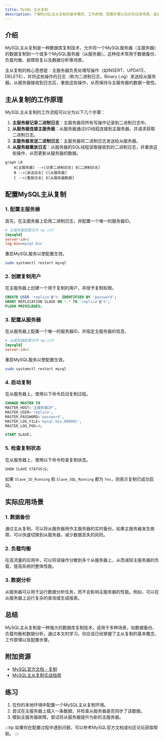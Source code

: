 ```yaml
---
title: MySQL 主从复制
description: 了解MySQL主从复制的基本概念、工作原理、配置步骤以及实际应用场景。适合初学者掌握数据库复制技术。
---
```


## 介绍

MySQL主从复制是一种数据库复制技术，允许将一个MySQL服务器（主服务器）的数据复制到一个或多个MySQL服务器（从服务器）。这种技术常用于数据备份、负载均衡、故障恢复以及数据分析等场景。

主从复制的核心思想是：主服务器负责处理写操作（如INSERT、UPDATE、DELETE），并将这些操作的日志（称为二进制日志，Binary Log）发送给从服务器。从服务器接收到日志后，重放这些操作，从而保持与主服务器的数据一致性。

## 主从复制的工作原理

MySQL主从复制的工作流程可以分为以下几个步骤：

1. **主服务器记录二进制日志**：主服务器将所有写操作记录到二进制日志中。
2. **从服务器连接主服务器**：从服务器通过I/O线程连接到主服务器，并请求获取二进制日志。
3. **主服务器发送二进制日志**：主服务器将二进制日志发送给从服务器。
4. **从服务器重放日志**：从服务器的SQL线程读取接收到的二进制日志，并重放这些操作，从而更新从服务器的数据。

```mermaid
graph LR
    A[主服务器] -->|记录二进制日志| B[二进制日志]
    B -->|发送日志| C[从服务器]
    C -->|重放日志| D[从服务器数据]
```

## 配置MySQL主从复制

### 1. 配置主服务器

首先，在主服务器上启用二进制日志，并配置一个唯一的服务器ID。

```ini
# 主服务器配置文件 my.cnf
[mysqld]
server-id=1
log-bin=mysql-bin
```

重启MySQL服务以使配置生效。

```bash
sudo systemctl restart mysql
```

### 2. 创建复制用户

在主服务器上创建一个用于复制的用户，并授予复制权限。

```sql
CREATE USER 'replica'@'%' IDENTIFIED BY 'password';
GRANT REPLICATION SLAVE ON *.* TO 'replica'@'%';
FLUSH PRIVILEGES;
```

### 3. 配置从服务器

在从服务器上配置一个唯一的服务器ID，并指定主服务器的信息。

```ini
# 从服务器配置文件 my.cnf
[mysqld]
server-id=2
```

重启MySQL服务以使配置生效。

```bash
sudo systemctl restart mysql
```

### 4. 启动复制

在从服务器上，使用以下命令启动复制过程。

```sql
CHANGE MASTER TO
MASTER_HOST='主服务器IP',
MASTER_USER='replica',
MASTER_PASSWORD='password',
MASTER_LOG_FILE='mysql-bin.000001',
MASTER_LOG_POS=4;

START SLAVE;
```

### 5. 检查复制状态

在从服务器上，使用以下命令检查复制状态。

```sql
SHOW SLAVE STATUS\G;
```

如果 `Slave_IO_Running` 和 `Slave_SQL_Running` 都为 `Yes`，则表示复制已成功启动。

## 实际应用场景

### 1. 数据备份

通过主从复制，可以将从服务器用作主服务器的实时备份。如果主服务器发生故障，可以快速切换到从服务器，减少数据丢失的风险。

### 2. 负载均衡

在高流量的应用中，可以将读操作分散到多个从服务器上，从而减轻主服务器的负载，提高系统的整体性能。

### 3. 数据分析

从服务器可以用于运行数据分析任务，而不会影响主服务器的性能。例如，可以在从服务器上运行复杂的查询或生成报表。

## 总结

MySQL主从复制是一种强大的数据库复制技术，适用于多种场景，如数据备份、负载均衡和数据分析。通过本文的学习，你应该已经掌握了主从复制的基本概念、工作原理以及配置步骤。

## 附加资源

- [MySQL官方文档 - 复制](https://dev.mysql.com/doc/refman/8.0/en/replication.html)
- [MySQL主从复制实战指南](https://www.example.com/mysql-replication-guide)

## 练习

1. 在你的本地环境中配置一个MySQL主从复制环境。
2. 尝试在主服务器上插入一条数据，并检查从服务器是否同步了该数据。
3. 模拟主服务器故障，尝试将从服务器提升为新的主服务器。

:::tip
如果你在配置过程中遇到问题，可以参考MySQL官方文档或社区论坛获取帮助。
:::